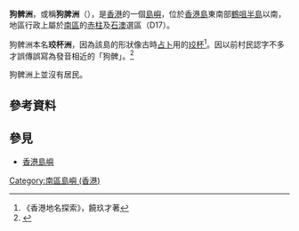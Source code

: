 {{Infobox Islands
|name = 狗髀洲
|image name = 
|image caption = 
|location = [[香港|香港]]南部
|area = {{Convert|0.398|sqkm|acre|0|link=on}}
|highest mount = 
|elevation=
|Country heading = 地域
|country = 香港
|country admin divisions title = 分區
|country admin divisions = [[南區_(香港)|南區]]
}}
'''狗髀洲'''，或稱'''狗脾洲'''（{{lang-en|Kau Pei Chau}}），是[[香港|香港]]的一個[[島嶼|島嶼]]，位於[[香港島|香港島]]東南部[[鶴咀半島|鶴咀半島]]以南，地區行政上屬於[[南區_(香港)|南區]]的[[赤柱|赤柱]]及[[石澳|石澳]]選區（D17）。

狗髀洲本名'''珓杯洲'''，因為該島的形狀像古時[[占卜|占卜]]用的[[珓杯|珓杯]]<ref>《香港地名探索》，饒玖才著</ref>。因以前村民認字不多才誤傳誤寫為發音相近的「狗髀」。<ref>{{cite news|url=http://archive.am730.com.hk/article-279850|title=[戶外]神秘的天涯海角 鶴咀|date=2015-09-04|newspaper=[[AM730|AM730]]|accessdate=2019-12-27|archive-date=2019-12-27|archive-url=https://web.archive.org/web/20191227043700/http://archive.am730.com.hk/article-279850|dead-url=no}}</ref>

狗髀洲上並沒有居民。

==參考資料==
<div class="references-small">
<references />
</div>

==參見==
*[[香港島嶼|香港島嶼]]

{{香港島嶼}}

[[Category:南區島嶼_(香港)|Category:南區島嶼 (香港)]]